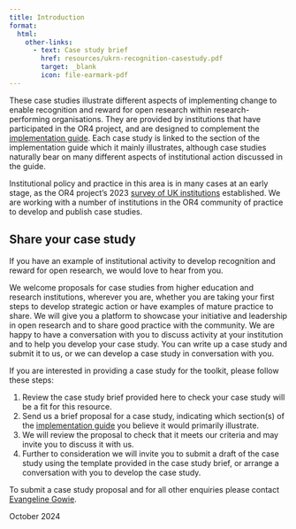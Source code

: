 ```yaml
---
title: Introduction
format:
  html:
    other-links:
      - text: Case study brief
        href: resources/ukrn-recognition-casestudy.pdf
        target: _blank
        icon: file-earmark-pdf
---
```


These case studies illustrate different aspects of implementing change to enable recognition and reward for open research within research-performing organisations. They are provided by institutions that have participated in the OR4 project, and are designed to complement the [implementation guide](https://recognition.ukrn-openresearch.ac.uk/guide-contents.html). Each case study is linked to the section of the implementation guide which it mainly illustrates, although case studies naturally bear on many different aspects of institutional action discussed in the guide. 

Institutional policy and practice in this area is in many cases at an early stage, as the OR4 project's 2023 [survey of UK institutions](https://doi.org/10.31219/osf.io/z52cn) established. We are working with a number of  institutions in the OR4 community of practice to develop and publish case studies. 

## Share your case study

If you have an example of institutional activity to develop recognition and reward for open research, we would love to hear from you.

We welcome proposals for case studies from higher education and research institutions, wherever you are, whether you are taking your first steps to develop strategic action or have examples of mature practice to share. We will give you a platform to showcase your initiative and leadership in open research and to share good practice with the community. We are happy to have a conversation with you to discuss activity at your institution and to help you develop your case study. You can write up a case study and submit it to us, or we can develop a case study in conversation with you. 

If you are interested in providing a case study for the toolkit, please follow these steps:

1. Review the case study brief provided here to check your case study will be a fit for this resource. 
2. Send us a brief proposal for a case study, indicating which section(s) of the [implementation guide](https://recognition.ukrn-openresearch.ac.uk/guide-contents.html) you believe it would primarily illustrate.
3. We will review the proposal to check that it meets our criteria and may invite you to discuss it with us.
4. Further to consideration we will invite you to submit a draft of the case study using the template provided in the case study brief, or arrange a conversation with you to develop the case study.

To submit a case study proposal and for all other enquiries please contact [Evangeline Gowie](mailto:e.gowie@reading.ac.uk).

October 2024


